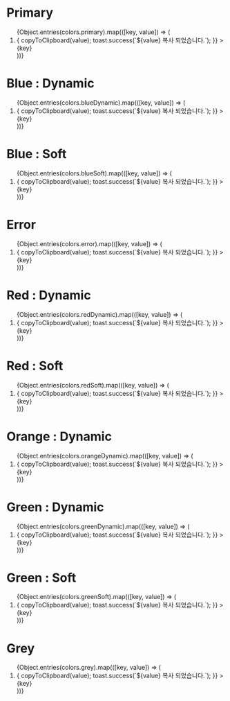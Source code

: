
<script>
const colors = {
    primary: {
        100: #d3d9cc,
        200: #c6ccc0,
        300: #babfb4,
        400: #adb3a8,
        500: #9aa692,
        600: #809a6f,
        700: #5b734d,
        800: #394d2f,
        900: #1b2616,
    },
    secondary: {
        100: #fff9f0,
        200: #f2ece4,
        300: #e6d9cc,
        400: #d9bb9e,
        500: #cc9c75,
        600: #a67756,
        700: #80563c,
        800: #593825,
        900: #331e15,
    },
    error: {
        50: #ffd5d5,
        100: #ffbaba,
        200: #ff9595,
        300: #ff7c7c,
        400: #fd6b6b,
        500: #ff5252,
        600: #f24040,
        700: #d82e2e,
        800: #bf1f1f,
        900: #a40b0b,
        1000: #7e0202,
    },
    grey: {
        100: #f5f5f5,
        150: #f3f3f3,
        200: #e0e0e0,
        300: #c3c3c3,
        400: #a5a5a5,
        500: #7b7b7b,
        600: #575757,
        700: #3a3a3a,
        800: #272727,
        900: #171717,
    }
}
</script>

<Meta title="컬러 시스템" />

<style>{`
  .container {
    display: flex;
    flex-direction: column;
    width: 100%;
    max-height: 85vh;
    overflow-y: scroll;
    row-gap: 32px;
    }

    .row {
        display: flex;
        flex-direction: column;
        width: 100%;
    }

    .title {
        margin-bottom: 16px;
        text-align: left;
        font-weight: 500;
        font-size: 24px;
        line-height: 35px;
        letter-spacing: -0.03em;
        color: #000000;
    }

    ol {
        display: flex;
        padding: 0px !important;
        margin: 0px !important;
    }

    li {
        display: flex;
        align-items: center;
        flex-direction: column;
        row-gap: 12px;
        margin-top: 0px !important;
    }

    li > div {
        width: 80px;
        height: 80px;
        transition: transform 0.2s;
        cursor: pointer;
    }

    li > div:hover {
        transform: scale(1.1);
        transition: transform 0.2s;
    }

    span {
        font-style: normal;
        font-weight: 500;
        font-size: 24px;
        line-height: 35px;
        text-align: center;
        letter-spacing: -0.03em;
        color: #000000;
    }
`}</style>

<div class="container">
    <div class="row">
        <h1 class="title">Primary</h1>
        <ol>
            {Object.entries(colors.primary).map(([key, value]) => (
                <li
                    key={key}
                    onClick={() => {
                        copyToClipboard(value);
                        toast.success(`${value} 복사 되었습니다.`);
                    }}
                >
                    <div style={{ backgroundColor: value }}></div>
                    <span>{key}</span>
                </li>
            ))}
        </ol>
    </div>
    <div class="row">
        <h1 class="title">Blue : Dynamic</h1>
        <ol>
            {Object.entries(colors.blueDynamic).map(([key, value]) => (
                <li
                    key={key}
                    onClick={() => {
                        copyToClipboard(value);
                        toast.success(`${value} 복사 되었습니다.`);
                    }}
                >
                    <div style={{ backgroundColor: value }}></div>
                    <span>{key}</span>
                </li>
            ))}
        </ol>
    </div>
    <div class="row">
        <h1 class="title">Blue : Soft</h1>
        <ol>
            {Object.entries(colors.blueSoft).map(([key, value]) => (
                <li
                    key={key}
                    onClick={() => {
                        copyToClipboard(value);
                        toast.success(`${value} 복사 되었습니다.`);
                    }}
                >
                    <div style={{ backgroundColor: value }}></div>
                    <span>{key}</span>
                </li>
            ))}
        </ol>
    </div>
    <div class="row">
        <h1 class="title">Error</h1>
        <ol>
            {Object.entries(colors.error).map(([key, value]) => (
                <li
                    key={key}
                    onClick={() => {
                        copyToClipboard(value);
                        toast.success(`${value} 복사 되었습니다.`);
                    }}
                >
                    <div style={{ backgroundColor: value }}></div>
                    <span>{key}</span>
                </li>
            ))}
        </ol>
    </div>
    <div class="row">
        <h1 class="title">Red : Dynamic</h1>
        <ol>
            {Object.entries(colors.redDynamic).map(([key, value]) => (
                <li
                    key={key}
                    onClick={() => {
                        copyToClipboard(value);
                        toast.success(`${value} 복사 되었습니다.`);
                    }}
                >
                    <div style={{ backgroundColor: value }}></div>
                    <span>{key}</span>
                </li>
            ))}
        </ol>
    </div>
    <div class="row">
        <h1 class="title">Red : Soft</h1>
        <ol>
            {Object.entries(colors.redSoft).map(([key, value]) => (
                <li
                    key={key}
                    onClick={() => {
                        copyToClipboard(value);
                        toast.success(`${value} 복사 되었습니다.`);
                    }}
                >
                    <div style={{ backgroundColor: value }}></div>
                    <span>{key}</span>
                </li>
            ))}
        </ol>
    </div>
    <div class="row">
        <h1 class="title">Orange : Dynamic</h1>
        <ol>
            {Object.entries(colors.orangeDynamic).map(([key, value]) => (
                <li
                    key={key}
                    onClick={() => {
                        copyToClipboard(value);
                        toast.success(`${value} 복사 되었습니다.`);
                    }}
                >
                    <div style={{ backgroundColor: value }}></div>
                    <span>{key}</span>
                </li>
            ))}
        </ol>
    </div>
    <div class="row">
        <h1 class="title">Green : Dynamic</h1>
        <ol>
            {Object.entries(colors.greenDynamic).map(([key, value]) => (
                <li
                    key={key}
                    onClick={() => {
                        copyToClipboard(value);
                        toast.success(`${value} 복사 되었습니다.`);
                    }}
                >
                    <div style={{ backgroundColor: value }}></div>
                    <span>{key}</span>
                </li>
            ))}
        </ol>
    </div>
    <div class="row">
        <h1 class="title">Green : Soft</h1>
        <ol>
            {Object.entries(colors.greenSoft).map(([key, value]) => (
                <li
                    key={key}
                    onClick={() => {
                        copyToClipboard(value);
                        toast.success(`${value} 복사 되었습니다.`);
                    }}
                >
                    <div style={{ backgroundColor: value }}></div>
                    <span>{key}</span>
                </li>
            ))}
        </ol>
    </div>
    <div class="row">
        <h1 class="title">Grey</h1>
        <ol>
            {Object.entries(colors.grey).map(([key, value]) => (
                <li
                    key={key}
                    onClick={() => {
                        copyToClipboard(value);
                        toast.success(`${value} 복사 되었습니다.`);
                    }}
                >
                    <div style={{ backgroundColor: value }}></div>
                    <span>{key}</span>
                </li>
            ))}
        </ol>
    </div>
</div>

